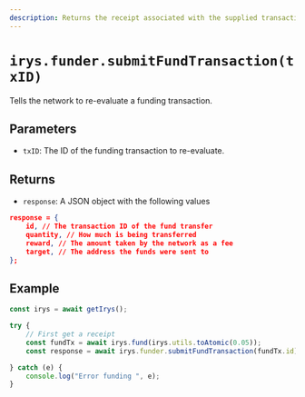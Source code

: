 ```yaml
---
description: Returns the receipt associated with the supplied transaction id
---
```



# `irys.funder.submitFundTransaction(txID)`

Tells the network to re-evaluate a funding transaction.

## Parameters

- `txID`: The ID of the funding transaction to re-evaluate.

## Returns

- `response`: A JSON object with the following values

```json
response = {
	id, // The transaction ID of the fund transfer
	quantity, // How much is being transferred
	reward, // The amount taken by the network as a fee
	target, // The address the funds were sent to
};
```

## Example

```js
const irys = await getIrys();

try {
	// First get a receipt
	const fundTx = await irys.fund(irys.utils.toAtomic(0.05));
	const response = await irys.funder.submitFundTransaction(fundTx.id);

} catch (e) {
	console.log("Error funding ", e);
}
```
